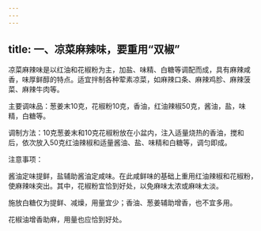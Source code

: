 ```yaml
---
---
---
```

title: 一、凉菜麻辣味，要重用“双椒”
---




凉菜麻辣味是以红油和花椒粉为主，加盐、味精、白糖等调配而成，具有麻辣咸香，味厚鲜醇的特点。适宜拌制各种荤素凉菜，如麻辣口条、麻辣鸡胗、麻辣菠菜、麻辣牛肉等。

主要调味品：葱姜末10克，花椒粉10克，香油，红油辣椒50克，酱油，盐，味精，白糖等。

调制方法：10克葱姜末和10克花椒粉放在小盆内，注入适量烧热的香油，搅和后，依次放入50克红油辣椒和适量酱油、盐、味精和白糖等，调匀即成。

注意事项：

酱油定味提鲜，盐辅助酱油定咸味。在此咸鲜味的基础上重用红油辣椒和花椒粉，使麻辣味突出。其中，花椒粉宜恰到好处，以免麻味太浓或麻味太淡。

施放白糖仅为提鲜、减燥，用量宜少；香油、葱姜辅助增香，也不宜多用。

花椒油增香助麻，用量也应恰到好处。